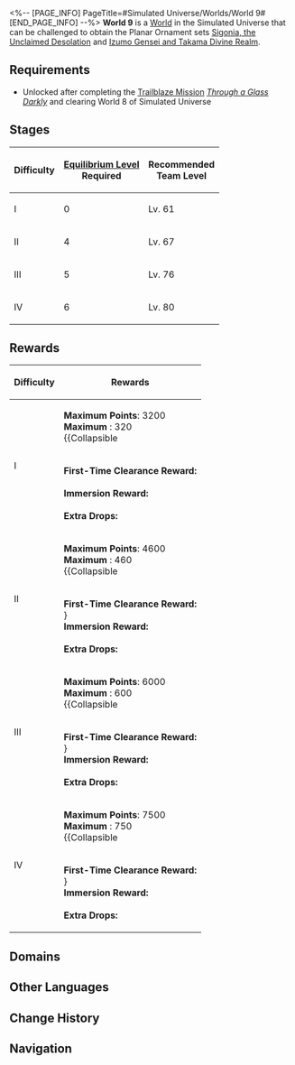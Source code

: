 <%-- [PAGE_INFO]
PageTitle=#Simulated Universe/Worlds/World 9#
[END_PAGE_INFO] --%>
{{Domain Infobox
|title         = World 9
|image         = Simulated Universe World 9.png
|type          = Simulated Universe
|type2         = World
|mechanism     = 
|boss          = Memory Zone Meme "Something Unto Death" (Complete)
|requiredEL    = 4/5/6
|recLevel      = 61/67/76/80
|recTypes      = Fire,Wind,Imaginary
|cost          = 40
|drops         = Sigonia, the Unclaimed Desolation; Izumo Gensei and Takama Divine Realm
|drops_delim   = ;
|rewards       = 
}}
'''World 9''' is a [[Simulated Universe/Worlds#Worlds|World]] in the Simulated Universe that can be challenged to obtain the Planar Ornament sets [[Sigonia, the Unclaimed Desolation]] and [[Izumo Gensei and Takama Divine Realm]].

==Requirements==
* Unlocked after completing the [[Trailblaze Mission]] ''[[Through a Glass Darkly]]'' and clearing World 8 of Simulated Universe

==Stages==
{| class="article-table"
! Difficulty !! [[Equilibrium Level]]<br />Required !! Recommended<br />Team Level
|-
| I || 0 || Lv. 61
|-
| II || 4 || Lv. 67
|-
| III || 5 || Lv. 76
|-
| IV || 6 || Lv. 80
|}

==Rewards==
{| class="wikitable"
! Difficulty !! Rewards
|-
| rowspan=2 | I
|
'''Maximum Points''': 3200<br />
'''Maximum {{Item|Ability Point|20|text=Ability Points}}''': 320<br />
{{Collapsible
|{{SU Partial Point Rewards|3200}}
|Partial Rewards
|collapsed=1
}}
|-
|
'''First-Time Clearance Reward:'''<br />{{Card List|Trailblaze EXP*600; Stellar Jade*120; Herta Bond*2; Herta*1}}<br />
'''Immersion Reward:'''<br/>{{Card List|1=Trailblaze EXP*200; Sigonia, the Unclaimed Desolation*1 { rarity = 5 }; Izumo Gensei and Takama Divine Realm*1 { rarity = 5 }; Sigonia, the Unclaimed Desolation*1 { rarity = 4 }; Izumo Gensei and Takama Divine Realm*1 { rarity = 4 }; Sigonia, the Unclaimed Desolation*1 { rarity = 3 }; Izumo Gensei and Takama Divine Realm*1 { rarity = 3 }; Credit*1|mini=1}}<br />
'''Extra Drops:'''<br />{{Card List|Glimmering Core*1; Usurper's Scheme*1; Silvermane Insignia*1; Ancient Spindle*1; Immortal Aeroblossom*1; Artifex's Cogwheel*1; Dream Flow Valve*1; Fragments of Impression*1; Lost Lightdust*1; Credit*1|mini=1}}
|-
| rowspan=2 | II
|
'''Maximum Points''': 4600<br />
'''Maximum {{Item|Ability Point|20|text=Ability Points}}''': 460<br />
{{Collapsible
|{{SU Partial Point Rewards|4600}}
|Partial Rewards
|collapsed=1
}}
|-
|
'''First-Time Clearance Reward:'''<br />{{Card List|1=Trailblaze EXP*200; Stellar Jade*60; Sigonia's Gaiathra Berth*1 { rarity = 5 }; Sigonia's Knot of Cyclicality*1 { rarity = 5 }}}<br />
'''Immersion Reward:'''<br/>{{Card List|1=Trailblaze EXP*200; Sigonia, the Unclaimed Desolation*1 { rarity = 5 }; Izumo Gensei and Takama Divine Realm*1 { rarity = 5 }; Sigonia, the Unclaimed Desolation*1 { rarity = 4 }; Izumo Gensei and Takama Divine Realm*1 { rarity = 4 }; Sigonia, the Unclaimed Desolation*1 { rarity = 3 }; Izumo Gensei and Takama Divine Realm*1 { rarity = 3 }; Credit*1|mini=1}}<br />
'''Extra Drops:'''<br />{{Card List|Squirming Core*1; Conqueror's Will*1; Silvermane Medal*1; Ancient Engine*1; Immortal Lumintwig*1; Artifex's Gyreheart*1; Dream Making Engine*1; Shards of Desires*1; Lost Lightdust*1; Credit*1|mini=1}}
|-
| rowspan=2 | III
|
'''Maximum Points''': 6000<br />
'''Maximum {{Item|Ability Point|20|text=Ability Points}}''': 600<br />
{{Collapsible
|{{SU Partial Point Rewards|6000}}
|Partial Rewards
|collapsed=1
}}
|-
|
'''First-Time Clearance Reward:'''<br />{{Card List|1=Trailblaze EXP*200; Stellar Jade*60; Izumo's Magatsu no Morokami*1 { rarity = 5 }; Izumo's Blades of Origin and End*1 { rarity = 5 }}}<br />
'''Immersion Reward:'''<br/>{{Card List|1=Trailblaze EXP*200; Sigonia, the Unclaimed Desolation*1 { rarity = 5 }; Izumo Gensei and Takama Divine Realm*1 { rarity = 5 }; Sigonia, the Unclaimed Desolation*1 { rarity = 4 }; Izumo Gensei and Takama Divine Realm*1 { rarity = 4 }; Sigonia, the Unclaimed Desolation*1 { rarity = 3 }; Izumo Gensei and Takama Divine Realm*1 { rarity = 3 }; Credit*1|mini=1}}<br />
'''Extra Drops:'''<br />{{Card List|Squirming Core*1; Conqueror's Will*1; Silvermane Medal*1; Ancient Engine*1; Immortal Lumintwig*1; Artifex's Gyreheart*1; Dream Making Engine*1; Shards of Desires*1; Lost Lightdust*1; Credit*1|mini=1}}
|-
| rowspan=2 | IV
|
'''Maximum Points''': 7500<br />
'''Maximum {{Item|Ability Point|20|text=Ability Points}}''': 750<br />
{{Collapsible
|{{SU Partial Point Rewards|7500}}
|Partial Rewards
|collapsed=1
}}
|-
|
'''First-Time Clearance Reward:'''<br />{{Card List|1=Trailblaze EXP*200; Stellar Jade*60; Sigonia's Gaiathra Berth*1 { rarity = 5 }; Sigonia's Knot of Cyclicality*1 { rarity = 5 }}}<br />
'''Immersion Reward:'''<br/>{{Card List|1=Trailblaze EXP*200; Sigonia, the Unclaimed Desolation*1 { rarity = 5 }; Izumo Gensei and Takama Divine Realm*1 { rarity = 5 }; Sigonia, the Unclaimed Desolation*1 { rarity = 4 }; Izumo Gensei and Takama Divine Realm*1 { rarity = 4 }; Credit*1|mini=1}}<br />
'''Extra Drops:'''<br />{{Card List|Squirming Core*1; Conqueror's Will*1; Silvermane Medal*1; Ancient Engine*1; Immortal Lumintwig*1; Artifex's Gyreheart*1; Dream Making Engine*1; Shards of Desires*1; Lost Lightdust*1; Credit*1|mini=1}}
|}

==Domains==
{{Tabber
|Difficulty I
|
{{Table Wrapper
|class        = wikitable tdc1
|size         = 14;3
|header-1-1   = Number
|header-1-2   = Possible Domains
|header-1-3   = Possible Enemies
|cell-2-1     = 1
|cell-2-2     = {{SU Domain Card|Combat|57}}
|cell-3-1     = 2
|cell-3-2     = {{SU Domain Card|Combat;Occurrence|58}}
|cell-4-1     = 3
|cell-4-2     = {{SU Domain Card|Combat;Occurrence|59}}
|cell-5-1     = 4
|cell-5-2     = {{SU Domain Card|Elite|60}}
|cell-5-3     = {{Card List|Dreamjolt Troupe's Beyond Overcooked;Dreamjolt Troupe's Sweet Gorilla;Memory Zone Meme "Shell of Faded Rage";Ice Out of Space|amount=Lv. 60|type=Enemy|show_caption=1|delim=;}}
|cell-6-1     = 5
|cell-6-2     = {{SU Domain Card|Respite|60}}
|cell-7-1     = 6
|cell-7-2     = {{SU Domain Card|Combat|61}}
|cell-8-1     = 7
|cell-8-2     = {{SU Domain Card|Combat;Occurrence;Encounter|62}}
|cell-9-1     = 8
|cell-9-2     = {{SU Domain Card|Elite|63}}
|cell-9-3     = {{Card List|Abundance Sprite: Malefic Ape (Bug);Dreamjolt Troupe's Beyond Overcooked (Bug);Dreamjolt Troupe's Sweet Gorilla (Bug);Memory Zone Meme "Shell of Faded Rage" (Bug);Ice Out of Space (Bug);Senior Staff: Team Leader (Bug)|amount=Lv. 63|type=Enemy|show_caption=1|delim=;}}
|cell-10-1    = 9
|cell-10-2    = {{SU Domain Card|Respite|63}}
|cell-11-1    = 10
|cell-11-2    = {{SU Domain Card|Combat;Occurrence;Transaction|64}}
|cell-12-1    = 11
|cell-12-2    = {{SU Domain Card|Combat;Occurrence;Transaction;Encounter|65}}
|cell-13-1    = 12
|cell-13-2    = {{SU Domain Card|Respite|65}}
|cell-14-1    = 13
|cell-14-2    = {{SU Domain Card|Boss|66}}
|cell-14-3    = {{Card List|Memory Zone Meme "Something Unto Death" (Complete)|amount=Lv. 66|type=Enemy|show_caption=1|delim=;}}
}}
|Difficulty II
|
{{Table Wrapper
|class        = wikitable tdc1
|size         = 14;3
|header-1-1   = Number
|header-1-2   = Possible Domains
|header-1-3   = Possible Enemies
|cell-2-1     = 1
|cell-2-2     = {{SU Domain Card|Combat|63}}
|cell-3-1     = 2
|cell-3-2     = {{SU Domain Card|Combat;Occurrence|64}}
|cell-4-1     = 3
|cell-4-2     = {{SU Domain Card|Combat;Occurrence|65}}
|cell-5-1     = 4
|cell-5-2     = {{SU Domain Card|Elite|66}}
|cell-5-3     = {{Card List|Dreamjolt Troupe's Beyond Overcooked;Dreamjolt Troupe's Sweet Gorilla;Memory Zone Meme "Shell of Faded Rage";Ice Out of Space|amount=Lv. 66|type=Enemy|show_caption=1|delim=;}}
|cell-6-1     = 5
|cell-6-2     = {{SU Domain Card|Respite|66}}
|cell-7-1     = 6
|cell-7-2     = {{SU Domain Card|Combat|67}}
|cell-8-1     = 7
|cell-8-2     = {{SU Domain Card|Combat;Occurrence;Encounter|68}}
|cell-9-1     = 8
|cell-9-2     = {{SU Domain Card|Elite|69}}
|cell-9-3     = {{Card List|Abundance Sprite: Malefic Ape (Bug);Dreamjolt Troupe's Beyond Overcooked (Bug);Dreamjolt Troupe's Sweet Gorilla (Bug);Memory Zone Meme "Shell of Faded Rage" (Bug);Ice Out of Space (Bug);Senior Staff: Team Leader (Bug)|amount=Lv. 69|type=Enemy|show_caption=1|delim=;}}
|cell-10-1    = 9
|cell-10-2    = {{SU Domain Card|Respite|69}}
|cell-11-1    = 10
|cell-11-2    = {{SU Domain Card|Combat;Occurrence;Transaction|70}}
|cell-12-1    = 11
|cell-12-2    = {{SU Domain Card|Combat;Occurrence;Transaction;Encounter|71}}
|cell-13-1    = 12
|cell-13-2    = {{SU Domain Card|Respite|71}}
|cell-14-1    = 13
|cell-14-2    = {{SU Domain Card|Boss|72}}
|cell-14-3    = {{Card List|Memory Zone Meme "Something Unto Death" (Complete)|amount=Lv. 72|type=Enemy|show_caption=1|delim=;}}
}}
|Difficulty III
|
{{Table Wrapper
|class        = wikitable tdc1
|size         = 14;3
|header-1-1   = Number
|header-1-2   = Possible Domains
|header-1-3   = Possible Enemies
|cell-2-1     = 1
|cell-2-2     = {{SU Domain Card|Combat|72}}
|cell-3-1     = 2
|cell-3-2     = {{SU Domain Card|Combat;Occurrence|73}}
|cell-4-1     = 3
|cell-4-2     = {{SU Domain Card|Combat;Occurrence|74}}
|cell-5-1     = 4
|cell-5-2     = {{SU Domain Card|Elite|75}}
|cell-5-3     = {{Card List|Dreamjolt Troupe's Beyond Overcooked;Dreamjolt Troupe's Sweet Gorilla;Memory Zone Meme "Shell of Faded Rage";Ice Out of Space|amount=Lv. 75|type=Enemy|show_caption=1|delim=;}}
|cell-6-1     = 5
|cell-6-2     = {{SU Domain Card|Respite|75}}
|cell-7-1     = 6
|cell-7-2     = {{SU Domain Card|Combat|76}}
|cell-8-1     = 7
|cell-8-2     = {{SU Domain Card|Combat;Occurrence;Encounter|77}}
|cell-9-1     = 8
|cell-9-2     = {{SU Domain Card|Elite|78}}
|cell-9-3     = {{Card List|Abundance Sprite: Malefic Ape (Bug);Dreamjolt Troupe's Beyond Overcooked (Bug);Dreamjolt Troupe's Sweet Gorilla (Bug);Memory Zone Meme "Shell of Faded Rage" (Bug);Ice Out of Space (Bug);Senior Staff: Team Leader (Bug)|amount=Lv. 78|type=Enemy|show_caption=1|delim=;}}
|cell-10-1    = 9
|cell-10-2    = {{SU Domain Card|Respite|78}}
|cell-11-1    = 10
|cell-11-2    = {{SU Domain Card|Combat;Occurrence;Transaction|79}}
|cell-12-1    = 11
|cell-12-2    = {{SU Domain Card|Combat;Occurrence;Transaction;Encounter|80}}
|cell-13-1    = 12
|cell-13-2    = {{SU Domain Card|Respite|80}}
|cell-14-1    = 13
|cell-14-2    = {{SU Domain Card|Boss|81}}
|cell-14-3    = {{Card List|Memory Zone Meme "Something Unto Death" (Complete)|amount=Lv. 81|type=Enemy|show_caption=1|delim=;}}
}}
|Difficulty IV
|
{{Table Wrapper
|class        = wikitable tdc1
|size         = 14;3
|header-1-1   = Number
|header-1-2   = Possible Domains
|header-1-3   = Possible Enemies
|cell-2-1     = 1
|cell-2-2     = {{SU Domain Card|Combat|81}}
|cell-3-1     = 2
|cell-3-2     = {{SU Domain Card|Combat;Occurrence|82}}
|cell-4-1     = 3
|cell-4-2     = {{SU Domain Card|Combat;Occurrence|83}}
|cell-5-1     = 4
|cell-5-2     = {{SU Domain Card|Elite|84}}
|cell-5-3     = {{Card List|Dreamjolt Troupe's Beyond Overcooked;Dreamjolt Troupe's Sweet Gorilla;Memory Zone Meme "Shell of Faded Rage";Ice Out of Space|amount=Lv. 84|type=Enemy|show_caption=1|delim=;}}
|cell-6-1     = 5
|cell-6-2     = {{SU Domain Card|Respite|84}}
|cell-7-1     = 6
|cell-7-2     = {{SU Domain Card|Combat|85}}
|cell-8-1     = 7
|cell-8-2     = {{SU Domain Card|Combat;Occurrence;Encounter|86}}
|cell-9-1     = 8
|cell-9-2     = {{SU Domain Card|Elite|87}}
|cell-9-3     = {{Card List|Abundance Sprite: Malefic Ape (Bug);Dreamjolt Troupe's Beyond Overcooked (Bug);Dreamjolt Troupe's Sweet Gorilla (Bug);Memory Zone Meme "Shell of Faded Rage" (Bug);Ice Out of Space (Bug);Senior Staff: Team Leader (Bug)|amount=Lv. 87|type=Enemy|show_caption=1|delim=;}}
|cell-10-1    = 9
|cell-10-2    = {{SU Domain Card|Respite|87}}
|cell-11-1    = 10
|cell-11-2    = {{SU Domain Card|Combat;Occurrence;Transaction|88}}
|cell-12-1    = 11
|cell-12-2    = {{SU Domain Card|Combat;Occurrence;Transaction;Encounter|89}}
|cell-13-1    = 12
|cell-13-2    = {{SU Domain Card|Respite|89}}
|cell-14-1    = 13
|cell-14-2    = {{SU Domain Card|Boss|90}}
|cell-14-3    = {{Card List|Memory Zone Meme "Something Unto Death" (Complete)|amount=Lv. 90|type=Enemy|show_caption=1|delim=;}}
}}
}}

==Other Languages==
{{Other Languages
|en   = World 9
|zhs  = 第九世界
|zht  = 第九世界
|ja   = 第九世界
|ko   = 제9세계
|es   = Mundo 9
|fr   = Monde&nbsp;9
|ru   = Мир 9
|th   = โลก 9
|vi   = Thế Giới 9
|de   = Welt 9
|id   = Dunia 9
|pt   = Mundo 9
}}

==Change History==
{{Change History|2.1}}

==Navigation==
{{Domain Navbox}}